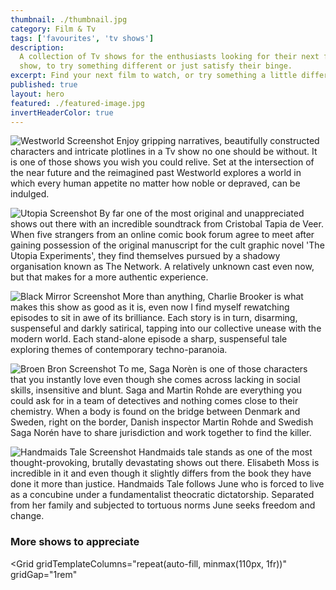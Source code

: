 ```yaml
---
thumbnail: ./thumbnail.jpg
category: Film & Tv
tags: ['favourites', 'tv shows']
description:
  A collection of Tv shows for the enthusiasts looking for their next favourite
  show, to try something different or just satisfy their binge.
excerpt: Find your next film to watch, or try something a little different.
published: true
layout: hero
featured: ./featured-image.jpg
invertHeaderColor: true
---
```



<Film cover="./covers/westworld_cover.jpg" title="Westworld" year="2016" genre="Western, Science Fiction" rating={4.5}>

![Westworld Screenshot](./images/westworld.jpg) Enjoy gripping narratives,
beautifully constructed characters and intricate plotlines in a Tv show no one
should be without. It is one of those shows you wish you could relive. Set at
the intersection of the near future and the reimagined past Westworld explores a
world in which every human appetite no matter how noble or depraved, can be
indulged.

</Film>

<Film cover="./covers/utopia_cover.jpg" title="Utopia" year="2013" genre="Drama, Mystery, Action & Adventure" rating={4.5}>

![Utopia Screenshot](./images/utopia.jpg) By far one of the most original and
unappreciated shows out there with an incredible soundtrack from Cristobal Tapia
de Veer. When five strangers from an online comic book forum agree to meet after
gaining possession of the original manuscript for the cult graphic novel 'The
Utopia Experiments', they find themselves pursued by a shadowy organisation
known as The Network. A relatively unknown cast even now, but that makes for a
more authentic experience.

</Film>

<Film cover="./covers/black-mirror_cover.jpg" title="Black Mirror" year="2011" genre="Sci-Fi & Fantasy, Drama" rating={4.5}>

![Black Mirror Screenshot](./images/black-mirror.jpg) More than anything,
Charlie Brooker is what makes this show as good as it is, even now I find myself
rewatching episodes to sit in awe of its brilliance. Each story is in turn,
disarming, suspenseful and darkly satirical, tapping into our collective unease
with the modern world. Each stand-alone episode a sharp, suspenseful tale
exploring themes of contemporary techno-paranoia.

</Film>

<Film cover="./covers/broen-bron_cover.jpg" title="Broen Bron" year="2011" genre="Crime, Mystery" rating={4.5}>

![Broen Bron Screenshot](./images/broen-bron.jpg) To me, Saga Norèn is one of
those characters that you instantly love even though she comes across lacking in
social skills, insensitive and blunt. Saga and Martin Rohde are everything you
could ask for in a team of detectives and nothing comes close to their
chemistry. When a body is found on the bridge between Denmark and Sweden, right
on the border, Danish inspector Martin Rohde and Swedish Saga Norén have to
share jurisdiction and work together to find the killer.

</Film>

<Film cover="./covers/handmaids-tale_cover.jpg" title="The Handmaids Tale" year="2017" genre="Sci-Fi & Fantasy, Drama" rating={4.5}>

![Handmaids Tale Screenshot](./images/handmaids-tale.jpg) Handmaids tale stands
as one of the most thought-provoking, brutally devastating shows out there.
Elisabeth Moss is incredible in it and even though it slightly differs from the
book they have done it more than justice. Handmaids Tale follows June who is
forced to live as a concubine under a fundamentalist theocratic dictatorship.
Separated from her family and subjected to tortuous norms June seeks freedom and
change.

</Film>

<h3>More shows to appreciate</h3>

<Grid
  gridTemplateColumns="repeat(auto-fill, minmax(110px, 1fr))"
  gridGap="1rem"
>
  <FilmCover
    cover="./covers/dark_cover.jpg"
    year="2017"
    genre="Sci-Fi & Fantasy, Drama, Mystery"
    rating={4.5}
  />
  <FilmCover
    cover="./covers/house_of_cards_cover.jpg"
    year="2013"
    genre="Drama"
    rating={4.5}
  />
  <FilmCover
    cover="./covers/mr_robot_cover.jpg"
    year="2013"
    genre="Crime, Drama"
    rating={4.5}
  />
  <FilmCover
    cover="./covers/better_call_saul_cover.jpg"
    year="2015"
    genre="Comedy, Crime, Drama"
    rating={4.5}
  />
  <FilmCover
    cover="./covers/true_detective_cover.jpg"
    year="2014"
    genre="Drama"
    rating={4.5}
  />
  <FilmCover
    cover="./covers/vikings_cover.jpg"
    year="2013"
    genre="Action & Adventure, Drama "
    rating={4.5}
  />
  <FilmCover
    cover="./covers/hannibal_cover.jpg"
    year="2013"
    genre="Drama"
    rating={4.5}
  />
  <FilmCover
    cover="./covers/chernobyl_cover.jpg"
    year="2019"
    genre="Drama"
    rating={4.5}
  />
  <FilmCover
    cover="./covers/tales_from_the_loop_cover.jpg"
    year="2020"
    genre="Drama, Mystery, Sci-Fi & Fantasy"
    rating={4.5}
  />
  <FilmCover
    cover="./covers/money_heist_cover.jpg"
    year="2017"
    genre="Crime, Drama"
    rating={4.5}
  />
  <FilmCover
    cover="./covers/end_of_the_cover.jpg"
    year="2017"
    genre="Comedy, Crime, Drama"
    rating={4.5}
  />
  <FilmCover
    cover="./covers/fleabag_cover.jpg"
    year="2016"
    genre="Comedy, Drama"
    rating={4.5}
  />
  <FilmCover
    cover="./covers/unorthodox_cover.jpg"
    year="2020"
    genre="Drama"
    rating={4.5}
  />
  <FilmCover
    cover="./covers/fargo_cover.jpg"
    year="2014"
    genre="Crime,Drama"
    rating={4.5}
  />
</Grid>
